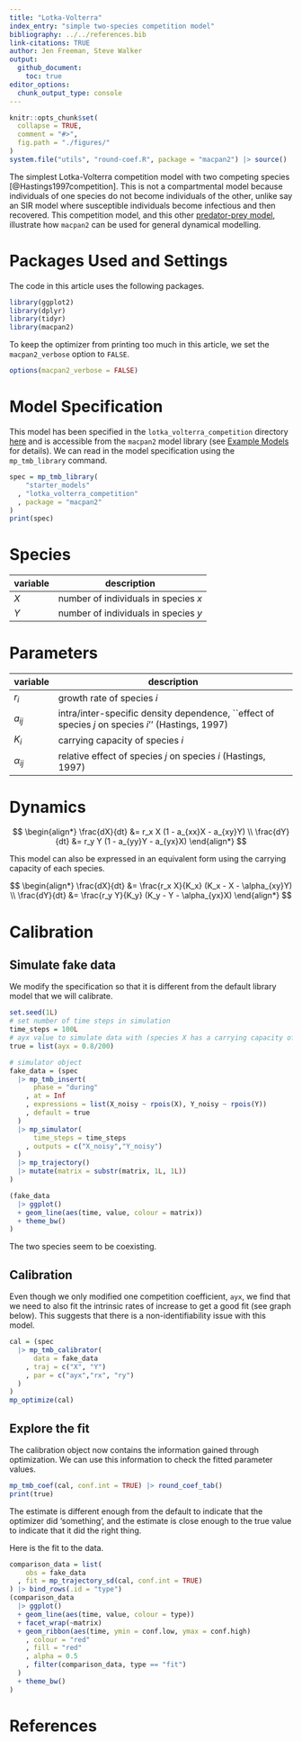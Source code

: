 ```yaml
---
title: "Lotka-Volterra"
index_entry: "simple two-species competition model"
bibliography: ../../references.bib
link-citations: TRUE
author: Jen Freeman, Steve Walker
output: 
  github_document:
    toc: true
editor_options: 
  chunk_output_type: console
---
```


```r
knitr::opts_chunk$set(
  collapse = TRUE,
  comment = "#>",
  fig.path = "./figures/"
)
system.file("utils", "round-coef.R", package = "macpan2") |> source()
```

The simplest Lotka-Volterra competition model with two competing species [@Hastings1997competition]. This is not a compartmental model because individuals of one species do not become individuals of the other, unlike say an SIR model where susceptible individuals become infectious and then recovered. This competition model, and this other [predator-prey model](https://github.com/canmod/macpan2/tree/main/inst/starter_models/lotka_volterra_predator_prey), illustrate how `macpan2` can be used for general dynamical modelling.

# Packages Used and Settings

The code in this article uses the following packages.

```r
library(ggplot2)
library(dplyr)
library(tidyr)
library(macpan2)
```

To keep the optimizer from printing too much in this article, we set the `macpan2_verbose` option to `FALSE`.

```r
options(macpan2_verbose = FALSE)
```


# Model Specification

This model has been specified in the `lotka_volterra_competition` directory [here](https://github.com/canmod/macpan2/blob/main/inst/starter_models/lotka_volterra_competition/tmb.R) and is accessible from the `macpan2` model library (see [Example Models](https://canmod.github.io/macpan2/articles/example_models.html) for details). We can read in the model specification using the `mp_tmb_library` command.
```r
spec = mp_tmb_library(
    "starter_models"
  , "lotka_volterra_competition"
  , package = "macpan2"
)
print(spec)
```

# Species

| variable | description                          |
| -------- | ------------------------------------ |
| $X$      | number of individuals in species $x$ |
| $Y$      | number of individuals in species $y$ |

# Parameters

| variable      | description                                                                                        |
| ------------- | -------------------------------------------------------------------------------------------------- |
| $r_i$         | growth rate of species $i$                                                                         |
| $a_{ij}$      | intra/inter-specific density dependence, ``effect of species $j$ on species $i$'' (Hastings, 1997) |
| $K_{i}$       | carrying capacity of species $i$                                                                   |
| $\alpha_{ij}$ | relative effect of species $j$ on species $i$ (Hastings, 1997)                                     |

# Dynamics
$$
\begin{align*}
\frac{dX}{dt} &= r_x X (1 - a_{xx}X - a_{xy}Y) \\
\frac{dY}{dt} &= r_y Y (1 - a_{yy}Y - a_{yx}X)
\end{align*}
$$

This model can also be expressed in an equivalent form using the carrying capacity of each species.

$$
\begin{align*}
\frac{dX}{dt} &= \frac{r_x X}{K_x} (K_x - X - \alpha_{xy}Y) \\
\frac{dY}{dt} &= \frac{r_y Y}{K_y} (K_y - Y - \alpha_{yx}X)
\end{align*}
$$

# Calibration

## Simulate fake data

We modify the specification so that it is different from the default library model that we will calibrate.
```r
set.seed(1L)
# set number of time steps in simulation
time_steps = 100L
# ayx value to simulate data with (species X has a carrying capacity of 200)
true = list(ayx = 0.8/200)

# simulator object
fake_data = (spec
  |> mp_tmb_insert(
      phase = "during"
    , at = Inf
    , expressions = list(X_noisy ~ rpois(X), Y_noisy ~ rpois(Y))
    , default = true
  )
  |> mp_simulator(  
      time_steps = time_steps
    , outputs = c("X_noisy","Y_noisy")
  )
  |> mp_trajectory()
  |> mutate(matrix = substr(matrix, 1L, 1L))
)

(fake_data
  |> ggplot()
  + geom_line(aes(time, value, colour = matrix))
  + theme_bw()
)
```

The two species seem to be coexisting.

## Calibration

Even though we only modified one competition coefficient, `ayx`, we find that we need to also fit the intrinsic rates of increase to get a good fit (see graph below). This suggests that there is a non-identifiability issue with this model.
```r
cal = (spec
  |> mp_tmb_calibrator(
      data = fake_data
    , traj = c("X", "Y")
    , par = c("ayx","rx", "ry")
  )
)
mp_optimize(cal)
```

## Explore the fit

The calibration object now contains the information gained through optimization. We can use this information to check the fitted parameter values.
```r
mp_tmb_coef(cal, conf.int = TRUE) |> round_coef_tab()
print(true)
```
The estimate is different enough from the default to indicate that the optimizer did 'something', and the estimate is close enough to the true value to indicate that it did the right thing. 

Here is the fit to the data.

```r
comparison_data = list(
    obs = fake_data
  , fit = mp_trajectory_sd(cal, conf.int = TRUE)
) |> bind_rows(.id = "type")
(comparison_data
  |> ggplot()
  + geom_line(aes(time, value, colour = type))
  + facet_wrap(~matrix)
  + geom_ribbon(aes(time, ymin = conf.low, ymax = conf.high)
    , colour = "red"
    , fill = "red"
    , alpha = 0.5
    , filter(comparison_data, type == "fit")
  )
  + theme_bw()
)
```


# References